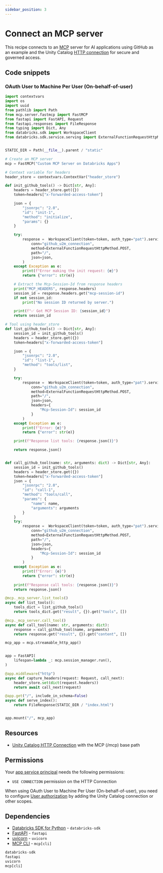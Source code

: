 ```yaml
---
sidebar_position: 3
---
```


# Connect an MCP server

This recipe connects to an [MCP](https://modelcontextprotocol.io/overview) server for AI applications using GitHub as an example and the Unity Catalog [HTTP connection](https://docs.databricks.com/aws/en/query-federation/http) for secure and governed access.

## Code snippets

### OAuth User to Machine Per User (On-behalf-of-user)

```python
import contextvars
import os
import uuid
from pathlib import Path
from mcp.server.fastmcp import FastMCP
from fastapi import FastAPI, Request
from fastapi.responses import FileResponse
from typing import Dict, Any
from databricks.sdk import WorkspaceClient
from databricks.sdk.service.serving import ExternalFunctionRequestHttpMethod


STATIC_DIR = Path(__file__).parent / "static"

# Create an MCP server
mcp = FastMCP("Custom MCP Server on Databricks Apps")

# Context variable for headers
header_store = contextvars.ContextVar("header_store")

def init_github_tools() -> Dict[str, Any]:
    headers = header_store.get({})
    token=headers["x-forwarded-access-token"]

    json = {
        "jsonrpc": "2.0",
        "id": "init-1",
        "method": "initialize",
        "params": {}
    }

    try:
        response =  WorkspaceClient(token=token, auth_type="pat").serving_endpoints.http_request(
            conn="github_u2m_connection",
            method=ExternalFunctionRequestHttpMethod.POST,
            path="/",
            json=json,
        )
    except Exception as e:
        print(f"Error making the init request: {e}")
        return {"error": str(e)}

    # Extract the Mcp-Session-Id from response headers
    print("MCP_HEADERS", response.headers)
    session_id = response.headers.get("mcp-session-id")
    if not session_id:
        print("No session ID returned by server.")

    print(f"✅ Got MCP Session ID: {session_id}")
    return session_id

# Tool using header_store
def list_github_tools() -> Dict[str, Any]:
    session_id = init_github_tools()
    headers = header_store.get({})
    token=headers["x-forwarded-access-token"]

    json = {
        "jsonrpc": "2.0",
        "id": "list-1",
        "method": "tools/list",
    }

    try:
        response =  WorkspaceClient(token=token, auth_type="pat").serving_endpoints.http_request(
            conn="github_u2m_connection",
            method=ExternalFunctionRequestHttpMethod.POST,
            path="/",
            json=json,
            headers={
                "Mcp-Session-Id": session_id
            }
        )
    except Exception as e:
        print(f"Error: {e}")
        return {"error": str(e)}

    print(f"Response list tools: {response.json()}")

    return response.json()


def call_github_tool(name: str, arguments: dict) -> Dict[str, Any]:
    session_id = init_github_tools()
    headers = header_store.get({})
    token=headers["x-forwarded-access-token"]
    json = {
        "jsonrpc": "2.0",
        "id": "call-1",
        "method": "tools/call",
        "params": {
            "name": name,
            "arguments": arguments
        }
    }
    try:
        response =  WorkspaceClient(token=token, auth_type="pat").serving_endpoints.http_request(
            conn="github_u2m_connection",
            method=ExternalFunctionRequestHttpMethod.POST,
            path="/",
            json=json,
            headers={
                "Mcp-Session-Id": session_id
            }
        )
    except Exception as e:
        print(f"Error: {e}")
        return {"error": str(e)}
    
    print(f"Response call tools: {response.json()}")
    return response.json()

@mcp._mcp_server.list_tools()
async def list_tools():
    tools_dict = list_github_tools()
    return tools_dict.get("result", {}).get("tools", [])

@mcp._mcp_server.call_tool()
async def call_tool(name: str, arguments: dict):
    response = call_github_tool(name, arguments)
    return response.get("result", {}).get("content", [])

mcp_app = mcp.streamable_http_app()


app = FastAPI(
    lifespan=lambda _: mcp.session_manager.run(),
)

@app.middleware("http")
async def capture_headers(request: Request, call_next):
    header_store.set(dict(request.headers))
    return await call_next(request)

@app.get("/", include_in_schema=False)
async def serve_index():
    return FileResponse(STATIC_DIR / "index.html")


app.mount("/", mcp_app)
```

## Resources

- [Unity Catalog HTTP Connection](https://docs.databricks.com/aws/en/query-federation/http) with the MCP (/mcp) base path

## Permissions

Your [app service principal](https://docs.databricks.com/aws/en/dev-tools/databricks-apps/#how-does-databricks-apps-manage-authorization) needs the following permissions:

- `USE CONNECTION` permission on the HTTP Connection

When using OAuth User to Machine Per User (On-behalf-of-user), you need to configure [User authorization](https://docs.databricks.com/aws/en/dev-tools/databricks-apps/auth#user-authorization) by adding the Unity Catalog connection or other scopes.

## Dependencies

- [Databricks SDK for Python](https://pypi.org/project/databricks-sdk/) - `databricks-sdk`
- [FastAPI](https://pypi.org/project/fastapi/) - `fastapi`
- [uvicorn](https://pypi.org/project/uvicorn/) - `uvicorn`
- [MCP CLI](https://pypi.org/project/mcp/) - `mcp[cli]`

```python title="requirements.txt"
databricks-sdk
fastapi
uvicorn
mcp[cli]
```
